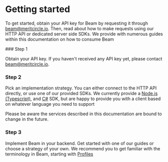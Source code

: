 
# Getting started

To get started, obtain your API key for Beam by requesting it through beam@meritcircle.io. Then, read about how to make requests using our HTTP API or dedicated server side SDKs. We provide with numerous guides within this documentation on how to consume Beam
 
<Steps>
### Step 1
 
Obtain your API key. If you haven't received any API key yet, please contact beam@meritcircle.io.
 
### Step 2
 
Pick an implementation strategy. You can either connect to the HTTP API directly, or use one of our provided SDKs. We currently provide a [Node.js (Typescript)](https://github.com/Merit-Circle/beam-node), and [C#](https://github.com/Merit-Circle/beam-csharp) SDK, but are happy to provide you with a client based on whatever language you need to support

<Callout emoji="👾">
  Please be aware the services described in this documentation are bound to change in the future.
</Callout>


### Step 3

Implement Beam in your backend. Get started with one of our guides or choose a strategy of your own. We recommend you to get familiar with the terminology in Beam, starting with [Profiles](/service/profiles)
</Steps>